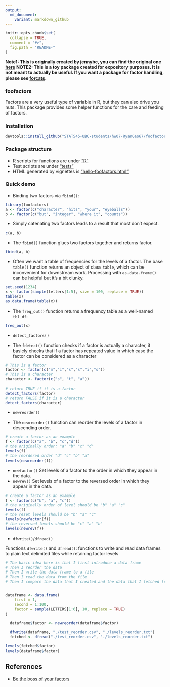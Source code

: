 ```yaml
---
output:
  md_document:
    variant: markdown_github
---
```


<!-- README.md is generated from README.Rmd. Please edit that file -->

```r
knitr::opts_chunk$set(
  collapse = TRUE,
  comment = "#>",
  fig.path = "README-"
)
```

**Note1: This is originally created by jennybc, you can find the original one [here](https://github.com/jennybc/foofactors)**
**NOTE2: This is a toy package created for expository purposes. It is not meant to actually be useful. If you want a package for factor handling, please see [forcats](https://cran.r-project.org/package=forcats).**

### foofactors

Factors are a very useful type of variable in R, but they can also drive you nuts. This package provides some helper functions for the care and feeding of factors.

### Installation

```r
devtools::install_github("STAT545-UBC-students/hw07-RyanGao67/foofactor")
```

### Package structure

- R scripts for functions are under ["R"](./R)
- Test scripts are under ["tests"](./tests)
- HTML generated by vignettes is ["hello-foofactors.html"](./doc/hello-foofactors.html)
  
### Quick demo

* Binding two factors via `fbind()`:

```r
library(foofactors)
a <- factor(c("character", "hits", "your", "eyeballs"))
b <- factor(c("but", "integer", "where it", "counts"))
```

* Simply catenating two factors leads to a result that most don't expect.

```r
c(a, b)
```

* The `fbind()` function glues two factors together and returns factor.

```r
fbind(a, b)
```

* Often we want a table of frequencies for the levels of a factor. The base `table()` function returns an object of class `table`, which can be inconvenient for downstream work. Processing with `as.data.frame()` can be helpful but it's a bit clunky.

```r
set.seed(1234)
x <- factor(sample(letters[1:5], size = 100, replace = TRUE))
table(x)
as.data.frame(table(x))
```

* The `freq_out()` function returns a frequency table as a well-named `tbl_df`:

```r
freq_out(x)
```


* `detect_factors()`

* The `fdetect()` function checks if a factor is actually a character, it basicly checks that if a factor has repeated value in which case the factor can be considered as a character

```r
# This is a factor
factor <- factor(c("m","i","s","s","i","s"))
# This is a character
character <- factor(c("s", "t", "a"))
                      
# return TRUE if it is a factor
detect_factors(factor)
# return FALSE if it is a character
detect_factors(character)
```

* `newreorder()`

* The `newreorder()` function can reorder the levels of a factor in descending order.

```r
# create a factor as an example
f <- factor(c("a", "b", "c","d"))
# the originally order: "a" "b" "c" "d"
levels(f)
# the reordered order "d" "c" "b" "a"
levels(newreorder(f))
```

* `newfactor()`
Set levels of a factor to the order in which they appear in the data.
* `newrev()`
Set levels of a factor to the reversed order in which they appear in the data.

```r
# create a factor as an example
f <- factor(c("b", "a", "c"))
# the originally order of level should be "b" "a" "c"
levels(f)
# the reset levels should be "b" "a" "c"
levels(newfactor(f))
# the reversed levels should be "c" "a" "b"
levels(newrev(f))
```

* `dfwrite()`/`dfread()`

Functions `dfwrite()` and `dfread()`: functions to write and read data frames to plain text delimited files while retaining factor levels

```r
# The basic idea here is that I first introduce a data frame
# Then I reorder the data
# Then I write the data frame to a file
# Then I read the data from the file
# Then I compare the data that I created and the data that I fetched from the file


dataframe <- data.frame(
    first = 1,
    second = 1:100,
    factor = sample(LETTERS[1:6], 10, replace = TRUE)
)

  dataframe$factor <- newreorder(dataframe$factor)

  dfwrite(dataframe, "./test_reorder.csv", "./levels_reorder.txt")
  fetched <- dfread("./test_reorder.csv", "./levels_reorder.txt")

levels(fetched$factor)
levels(dataframe$factor)

```


## References
- [Be the boss of your factors](https://www.stat.ubc.ca/~jenny/STAT545A/block08_bossYourFactors.html)
